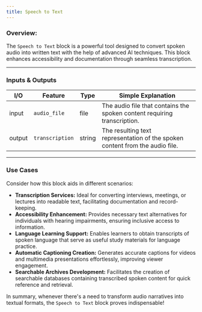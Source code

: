 ```yaml
---
title: Speech to Text
---
```


### **Overview:**

The `Speech to Text` block is a powerful tool designed to convert spoken audio into written text with the help of advanced AI techniques. This block enhances accessibility and documentation through seamless transcription.

---

### Inputs & Outputs

| I/O    | Feature         | Type   | Simple Explanation                                                           |
| ------ | --------------- | ------ | ---------------------------------------------------------------------------- |
| input  | `audio_file`    | file   | The audio file that contains the spoken content requiring transcription.     |
| output | `transcription` | string | The resulting text representation of the spoken content from the audio file. |

---

### Use Cases

Consider how this block aids in different scenarios:

- **Transcription Services:** Ideal for converting interviews, meetings, or lectures into readable text, facilitating documentation and record-keeping.
- **Accessibility Enhancement:** Provides necessary text alternatives for individuals with hearing impairments, ensuring inclusive access to information.
- **Language Learning Support:** Enables learners to obtain transcripts of spoken language that serve as useful study materials for language practice.
- **Automatic Captioning Creation:** Generates accurate captions for videos and multimedia presentations effortlessly, improving viewer engagement.
- **Searchable Archives Development:** Facilitates the creation of searchable databases containing transcribed spoken content for quick reference and retrieval.

In summary, whenever there's a need to transform audio narratives into textual formats, the `Speech to Text` block proves indispensable!
